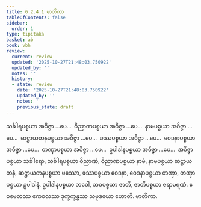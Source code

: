 ```yaml
---
title: 6.2.4.1 မာတိကာ
tableOfContents: false
sidebar:
  order: 1
type: tipitaka
basket: ab
book: vbh
review:
  current: review
  updated: '2025-10-27T21:48:03.750922'
  updated_by: ''
  notes: ''
  history:
  - state: review
    date: '2025-10-27T21:48:03.750922'
    updated_by: ''
    notes: ''
    previous_state: draft
---
```



<ReviewStatus review={frontmatter.review} showDetails={true} />

<HypothesisAnnotation frontmatter={frontmatter} />

<DynamicBreadcrumb />

<Division number="247" book="vbh" e="ch" v="30" p="149">

<Paragraph number="987" book="vbh">
သင်္ခါရပစ္စယာ အဝိဇ္ဇာ …ပေ…  ဝိညာဏပစ္စယာ အဝိဇ္ဇာ …ပေ…  နာမပစ္စယာ အဝိဇ္ဇာ …ပေ…  ဆဋ္ဌာယတနပစ္စယာ အဝိဇ္ဇာ …ပေ…  ဖဿပစ္စယာ အဝိဇ္ဇာ …ပေ…  ဝေဒနာပစ္စယာ အဝိဇ္ဇာ …ပေ…  တဏှာပစ္စယာ အဝိဇ္ဇာ …ပေ…  ဥပါဒါနပစ္စယာ အဝိဇ္ဇာ …ပေ…  အဝိဇ္ဇာပစ္စယာ သင်္ခါရော, သင်္ခါရပစ္စယာ ဝိညာဏံ, ဝိညာဏပစ္စယာ နာမံ, နာမပစ္စယာ ဆဋ္ဌာယတနံ, ဆဋ္ဌာယတနပစ္စယာ ဖဿော, ဖဿပစ္စယာ ဝေဒနာ, ဝေဒနာပစ္စယာ တဏှာ, တဏှာပစ္စယာ ဥပါဒါနံ, ဥပါဒါနပစ္စယာ ဘဝေါ, ဘဝပစ္စယာ ဇာတိ, ဇာတိပစ္စယာ ဇရာမရဏံ. ဧဝမေတဿ ကေဝလဿ ဒုက္ခက္ခန္ဓဿ သမုဒယော ဟောတိ.

</Paragraph>
</Division>

<Paragraph number="988" type="center" book="vbh">
မာတိကာ.
</Paragraph>